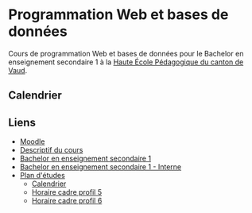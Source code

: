 # Programmation Web et bases de données

Cours de programmation Web et bases de données pour le Bachelor en enseignement secondaire 1 à la [Haute École Pédagogique du canton de Vaud](https://hepl.ch).

## Calendrier


<CurrentCalendar>
  <Calendar />
</CurrentCalendar>

## Liens

- [Moodle](https://elearning.hepl.ch/course/view.php?id=1344)
- [Descriptif du cours](https://is-academia.hepl.ch/imoniteur_ISAHEP/!itfHEPLivrets.descriptif?id=969216029)
- [Bachelor en enseignement secondaire 1](https://www.hepl.ch/accueil/formations/formations-a-lenseignement/pour-enseigner-aux-eleves-de-12-a-15-ans---le-degre-secondaire-1/bachelor-en-enseignement-secondaire-1.html)
- [Bachelor en enseignement secondaire 1 - Interne](https://my.hepl.ch/accueil/my-etu/formation/formations-a-lenseignement/bachelor-en-enseignement-secondaire-1.html)
- [Plan d'études](https://www.hepl.ch/files/live/sites/files-site/files/filiere-sec1/bachelor-secondaire-1/programme-formation/plan-etudes-bs1-2024-2025-hep-vaud.pdf)
  - [Calendrier](https://www.hepl.ch/files/live/sites/files-site/files/unite-planification/statistiques-planification/calendrier-bs1-2024-2025-hep-vaud.pdf)
  - [Horaire cadre profil 5](https://my.hepl.ch/files/live/sites/files-site/files/unite-planification/statistiques-planification/horaire-cadre-bs1-24-25-profil-5-hep-vaud.pdf)
  - [Horaire cadre profil 6](https://my.hepl.ch/files/live/sites/files-site/files/unite-planification/statistiques-planification/horaire-cadre-bs1-24-25-profil-6-hep-vaud.pdf)

